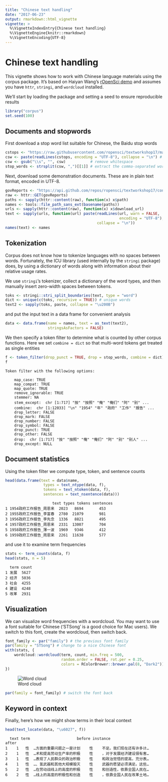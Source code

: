 ```yaml
---
title: "Chinese text handling"
date: "2017-06-23"
output: rmarkdown::html_vignette
vignette: >
  %\VignetteIndexEntry{Chinese text handling}
  %\VignetteEngine{knitr::rmarkdown}
  %\VignetteEncoding{UTF-8}
---
```


Chinese text handling
=====================



This vignette shows how to work with Chinese language materials using the
corpus package.  It's based on Haiyan Wang's [rOpenSci demo](https://github.com/ropensci/textworkshop17/tree/master/demos/chineseDemo)
and assumes you have `httr`, `stringi`, and `wordcloud` installed.

We'll start by loading the package and setting a seed to ensure reproducible
results

```r
library("corpus")
set.seed(100)
```

## Documents and stopwords

First download a stop word list suitable for Chinese, the Baidu stop words

```r
cstops <- "https://raw.githubusercontent.com/ropensci/textworkshop17/master/demos/chineseDemo/ChineseStopWords.txt"
csw <- paste(readLines(cstops, encoding = "UTF-8"), collapse = "\n") # download
csw <- gsub("\\s", "", csw)           # remove whitespace
stop_words <- strsplit(csw, ",")[[1]] # extract the comma-separated words
```
Next, download some demonstration documents. These are in plain text format,
encoded in UTF-8.

```r
govReports <- "https://api.github.com/repos/ropensci/textworkshop17/contents/demos/chineseDemo/govReports"
raw <- httr::GET(govReports)
paths <- sapply(httr::content(raw), function(x) x$path)
names <- tools::file_path_sans_ext(basename(paths))
urls <- sapply(httr::content(raw), function(x) x$download_url)
text <- sapply(urls, function(url) paste(readLines(url, warn = FALSE,
                                                   encoding = "UTF-8"),
                                         collapse = "\n"))
names(text) <- names
```

## Tokenization

Corpus does not know how to tokenize languages with no spaces between words.
Fortunately, the ICU library (used internally by the `stringi` package) does,
by using a dictionary of words along with information about their relative
usage rates.

We use `stringi`'s tokenizer, collect a dictionary of the word types,
and then manually insert zero-width spaces between tokens.

```r
toks <- stringi::stri_split_boundaries(text, type = "word")
dict <- unique(c(toks, recursive = TRUE)) # unique words
text2 <- sapply(toks, paste, collapse = "\u200B")
```
and put the input text in a data frame for convenient analysis

```r
data <- data.frame(name = names, text = as_text(text2),
                   stringsAsFactors = FALSE)
```

We then specify a token filter to determine what is counted by other corpus
functions.  Here we set `combine = dict` so that multi-word
tokens get treated as single entities

```r
f <- token_filter(drop_punct = TRUE, drop = stop_words, combine = dict)
f
```

```
Token filter with the following options:

	map_case: TRUE
	map_compat: TRUE
	map_quote: TRUE
	remove_ignorable: TRUE
	stemmer: NA
	stem_except:  chr [1:717] "按" "按照" "俺" "俺们" "阿" "别" ...
	combine:  chr [1:12033] "\n" "1954" "年" "政府" "工作" "报告" ...
	drop_letter: FALSE
	drop_mark: FALSE
	drop_number: FALSE
	drop_symbol: FALSE
	drop_punct: TRUE
	drop_other: FALSE
	drop:  chr [1:717] "按" "按照" "俺" "俺们" "阿" "别" "别人" ...
	drop_except: NULL
```

## Document statistics

Using the token filter we compute type, token, and sentence counts

```r
head(data.frame(text = data$name,
                 types = text_ntype(data, f),
                 tokens = text_ntoken(data, f),
                 sentences = text_nsentence(data)))
```

```
                     text types tokens sentences
1 1954政府工作报告_周恩来  2023   8694       453
2 1955政府工作报告_李富春  2780  21079       981
3 1956政府工作报告_李先念  1336   8821       495
4 1957政府工作报告_周恩来  2331  13007       704
5 1958政府工作报告_薄一波  1969   9346       412
6 1959政府工作报告_周恩来  2261  11638       577
```
and use it to examine term frequencies

```r
stats <- term_counts(data, f)
head(stats, n = 5)
```

```
  term count
1 发展  5627
2 经济  5036
3 社会  4255
4 建设  4248
5 改革  2931
```

## Visualization

We can visualize word frequencies with a wordcloud.  You may want to use a font
suitable for Chinese ('STSong' is a good choice for Mac users). We switch to
this font, create the wordcloud, then switch back.

```r
font_family <- par("family") # the previous font family
par(family = "STSong") # change to a nice Chinese font
with(stats, {
    wordcloud::wordcloud(term, count, min.freq = 500,
                         random.order = FALSE, rot.per = 0.25,
                         colors = RColorBrewer::brewer.pal(8, "Dark2"))
})
```

![Word cloud](fig/chinese-unnamed-chunk-10-1.png)

```r
par(family = font_family) # switch the font back
```

## Keyword in context

Finally, here's how we might show terms in their local context

```r
head(text_locate(data, "\u6027", f))
```

```
  text term                     before instance                      after
1    1   性  …方面的重要问题之一是计划    性    不足。我们现在还有许多计… 
2    1   性  …术和提高劳动生产率的积极    性    ，对于发展经济建设很有害… 
3    1   性  …表现了人民群众的政治积极    性    和政治觉悟的提高，充分表… 
4    1   性  …、氢武器和其他大规模毁灭    性    武器的愿望必须满足。这些… 
5    2   性  …在劳动战线上的高度的积极    性    和创造性，依靠全国人民在… 
6    2   性  …线上的高度的积极性和创造    性    ，依靠全国人民在改革土地… 
```
